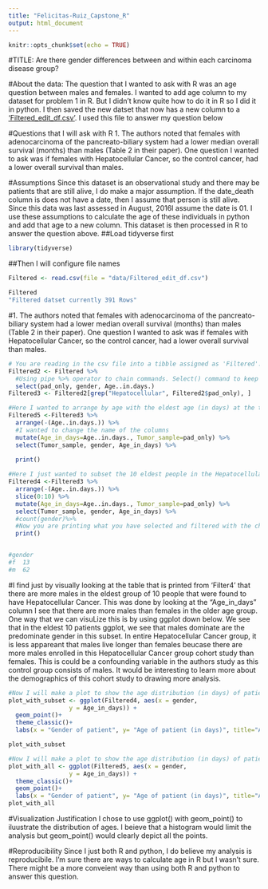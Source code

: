 ```yaml
---
title: "Felicitas-Ruiz_Capstone_R"
output: html_document
---
```


```r
knitr::opts_chunk$set(echo = TRUE)
```
#TITLE: Are there gender differences between and within each carcinoma disease group?

#About the data:
The question that I wanted to ask with R was an age question between males and females. I wanted to add age column to my dataset for problem 1 in R. But I didn't know quite how to do it in R so I did it in python. I then saved the new datset that now has a new column to a ['Filtered_edit_df.csv'](data/Filtered_edit_df.csv). I used this file to answer my question below

#Questions that I will ask with R
1. The authors noted that females with adenocarcinoma of the pancreato-biliary system had a lower median overall survival (months) than males (Table 2 in their paper). One question I wanted to ask was if females with Hepatocellular Cancer, so the control cancer, had a lower overall survival than males.

#Assumptions
Since this dataset is an observational study and there may be patients that are still alive, I do make a major assumption. If the date_death column is does not have a date, then I assume that person is still alive. Since this data was last assessed in August, 2016I assume the date is 01. I use these assumptions to calculate the age of these individuals in python and add that age to a new column. This dataset is then processed in R to answer the question above.
##Load tidyverse first
```r

library(tidyverse)
```
##Then I will configure file names
```r
Filtered <- read.csv(file = "data/Filtered_edit_df.csv")

Filtered
"Filtered datset currently 391 Rows"
```
#1. The authors noted that females with adenocarcinoma of the pancreato-biliary system had a lower median overall survival (months) than males (Table 2 in their paper). One question I wanted to ask was if females with Hepatocellular Cancer, so the control cancer, had a lower overall survival than males.
```r
# You are reading in the csv file into a tibble assigned as 'Filtered'.
Filtered2 <- Filtered %>%
  #Using pipe %>% operator to chain commands. Select() command to keep only the columns: pad (to later sort by pathological diagnosis), gender and chemo (becuase I am interesed in the discrepancy between gender and chemo).
  select(pad_only, gender, Age..in.days.) 
Filtered3 <- Filtered2[grep("Hepatocellular", Filtered2$pad_only), ] 

#Here I wanted to arrange by age with the eldest age (in days) at the top
Filtered5 <-Filtered3 %>%
  arrange(-(Age..in.days.)) %>%
  #I wanted to change the name of the columns
  mutate(Age_in_days=Age..in.days., Tumor_sample=pad_only) %>%
  select(Tumor_sample, gender, Age_in_days) %>%
 
  print()
```
```r
#Here I just wanted to subset the 10 eldest people in the Hepatocellular Carcinoma group
Filtered4 <-Filtered3 %>%
  arrange(-(Age..in.days.)) %>%
  slice(0:10) %>%
  mutate(Age_in_days=Age..in.days., Tumor_sample=pad_only) %>%
  select(Tumor_sample, gender, Age_in_days) %>%
  #count(gender)%>%
  #Now you are printing what you have selected and filtered with the chained commands. 
  print()


#gender
#f	13			
#m	62

```
#I find just by visually looking at the table that is printed from 'Filter4' that there are more males in the eldest group of 10 people that were found to have Hepatocellular Cancer. This was done by looking at the "Age_in_days" column I see that there are more males than females in the older age group. One way that we can visuLize this is by using ggplot down below. We see that in the eldest 10 patients ggplot, we see that males dominate are the predominate gender in this subset. In entire Hepatocellular Cancer group, it is less appareant that males live longer than females beucase there are more males enrolled in this Hepatocellular Cancer group cohort study than females. This is could be a confounding variable in the authors study as this control group consists of males. It would be interesting to learn more about the demographics of this cohort study to drawing more analysis.

```r
#Now I will make a plot to show the age distribution (in days) of patients in the Hepatocellular Cancer group based on gender but only the 10 eldest folks
plot_with_subset <- ggplot(Filtered4, aes(x = gender,
                 y = Age_in_days)) +
  geom_point()+
  theme_classic()+
  labs(x = "Gender of patient", y= "Age of patient (in days)", title="Age Distribution of Hepatocellular Cancer based on gender (eldest 10 patients)")

plot_with_subset

#Now I will make a plot to show the age distribution (in days) of patients in the Hepatocellular Cancer group based on gender (all data) 
plot_with_all <- ggplot(Filtered5, aes(x = gender,
                 y = Age_in_days)) +
  theme_classic()+
  geom_point()+
  labs(x = "Gender of patient", y= "Age of patient (in days)", title="Age Distribution of Hepatocellular Cancer based on gender (all data)")
plot_with_all
```

#Visualization Justification
I chose to use ggplot() with geom_point() to iluustrate the distribution of ages. I beieve that a histogram would limit the analysis but geom_point() would clearly depict all the points. 

#Reproducibility
Since I just both R and python, I do believe my analysis is reproducibile. I'm sure there are ways to calculate age in R but I wasn't sure. There might be a more conveient way than using both R and python to answer this question.



